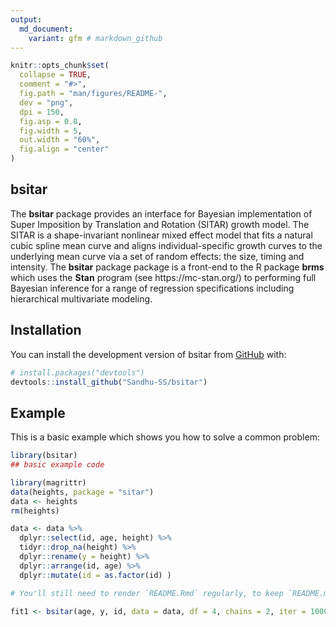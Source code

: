 ```yaml
---
output:
  md_document:
    variant: gfm # markdown_github
---
```


<!-- README.md is generated from README.Rmd. Please edit that file -->

```r
knitr::opts_chunk$set(
  collapse = TRUE,
  comment = "#>",
  fig.path = "man/figures/README-",
  dev = "png",
  dpi = 150,
  fig.asp = 0.8,
  fig.width = 5,
  out.width = "60%",
  fig.align = "center"
)
```


## bsitar

The **bsitar** package provides an interface for Bayesian implementation of
Super Imposition by Translation and Rotation (SITAR) growth model. The SITAR is
a shape-invariant nonlinear mixed effect model that fits a natural cubic spline
mean curve and aligns individual-specific growth curves to the underlying
mean curve via a set of random effects: the size, timing and intensity. The
**bsitar** package package is a front-end to the R package **brms** which uses 
the **Stan** program (see https://mc-stan.org/) to performing full Bayesian
inference for a range of regression specifications including hierarchical
multivariate modeling.



## Installation

You can install the development version of bsitar from
[GitHub](https://github.com/) with:

``` r
# install.packages("devtools")
devtools::install_github("Sandhu-SS/bsitar")
```

## Example

This is a basic example which shows you how to solve a common problem:

```r
library(bsitar)
## basic example code
```


```r
library(magrittr)
data(heights, package = "sitar")
data <- heights
rm(heights)

data <- data %>% 
  dplyr::select(id, age, height) %>% 
  tidyr::drop_na(height) %>% 
  dplyr::rename(y = height) %>% 
  dplyr::arrange(id, age) %>% 
  dplyr::mutate(id = as.factor(id) ) 
```

```r
# You'll still need to render `README.Rmd` regularly, to keep `README.md` up-to-date.`devtools::build_readme()` is handy for this.
```



```r
fit1 <- bsitar(age, y, id, data = data, df = 4, chains = 2, iter = 1000)
```

